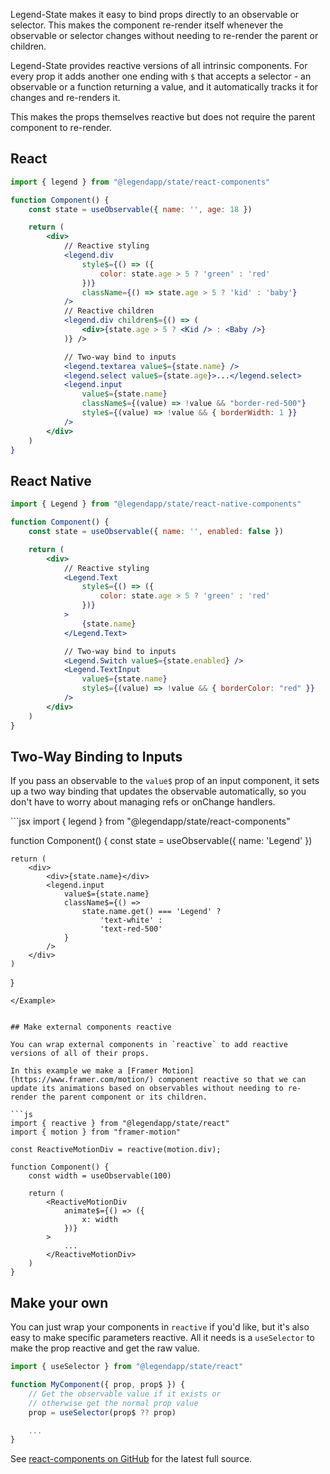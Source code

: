 Legend-State makes it easy to bind props directly to an observable or selector. This makes the component re-render itself whenever the observable or selector changes without needing to re-render the parent or children.

Legend-State provides reactive versions of all intrinsic components. For every prop it adds another one ending with `$` that accepts a selector - an observable or a function returning a value, and it automatically tracks it for changes and re-renders it.

This makes the props themselves reactive but does not require the parent component to re-render.

## React

```jsx
import { legend } from "@legendapp/state/react-components"

function Component() {
    const state = useObservable({ name: '', age: 18 })

    return (
        <div>
            // Reactive styling
            <legend.div
                style$={() => ({
                    color: state.age > 5 ? 'green' : 'red'
                })}
                className={() => state.age > 5 ? 'kid' : 'baby'}
            />
            // Reactive children
            <legend.div children$={() => (
                <div>{state.age > 5 ? <Kid /> : <Baby />}
            )} />

            // Two-way bind to inputs
            <legend.textarea value$={state.name} />
            <legend.select value$={state.age}>...</legend.select>
            <legend.input
                value$={state.name}
                className$={(value) => !value && "border-red-500"}
                style$={(value) => !value && { borderWidth: 1 }}
            />
        </div>
    )
}
```

## React Native

```jsx
import { Legend } from "@legendapp/state/react-native-components"

function Component() {
    const state = useObservable({ name: '', enabled: false })

    return (
        <div>
            // Reactive styling
            <Legend.Text
                style$={() => ({
                    color: state.age > 5 ? 'green' : 'red'
                })}
            >
                {state.name}
            </Legend.Text>

            // Two-way bind to inputs
            <Legend.Switch value$={state.enabled} />
            <Legend.TextInput
                value$={state.name}
                style$={(value) => !value && { borderColor: "red" }}
            />
        </div>
    )
}
```

## Two-Way Binding to Inputs

If you pass an observable to the `value$` prop of an input component, it sets up a two way binding that updates the observable automatically, so you don't have to worry about managing refs or onChange handlers.

<Example name="Input">
```jsx
import { legend } from "@legendapp/state/react-components"

function Component() {
    const state = useObservable({ name: 'Legend' })

    return (
        <div>
            <div>{state.name}</div>
            <legend.input
                value$={state.name}
                className$={() =>
                    state.name.get() === 'Legend' ?
                        'text-white' :
                        'text-red-500'
                }
            />
        </div>
    )
}
```
</Example>


## Make external components reactive

You can wrap external components in `reactive` to add reactive versions of all of their props.

In this example we make a [Framer Motion](https://www.framer.com/motion/) component reactive so that we can update its animations based on observables without needing to re-render the parent component or its children.

```js
import { reactive } from "@legendapp/state/react"
import { motion } from "framer-motion"

const ReactiveMotionDiv = reactive(motion.div);

function Component() {
    const width = useObservable(100)

    return (
        <ReactiveMotionDiv
            animate$={() => ({
                x: width
            })}
        >
            ...
        </ReactiveMotionDiv>
    )
}

```

## Make your own

You can just wrap your components in `reactive` if you'd like, but it's also easy to make specific parameters reactive. All it needs is a `useSelector` to make the prop reactive and get the raw value.

```jsx
import { useSelector } from "@legendapp/state/react"

function MyComponent({ prop, prop$ }) {
    // Get the observable value if it exists or
    // otherwise get the normal prop value
    prop = useSelector(prop$ ?? prop)

    ...
}
```

 See [react-components on GitHub](https://github.com/LegendApp/legend-state/blob/main/src/react-components/react-components.tsx) for the latest full source.